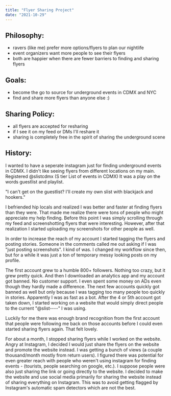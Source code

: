 ```yaml
---
title: "Flyer Sharing Project"
date: "2021-10-29"
---
```


## Philosophy:

- ravers (like me) prefer more options/flyers to plan our nightlife
- event organizers want more people to see their flyers
- both are happier when there are fewer barriers to finding and sharing flyers

## Goals:

- become the go to source for underground events in CDMX and NYC
- find and share more flyers than anyone else :)

## Sharing Policy:

- all flyers are accepted for resharing
- if I see it on my feed or DMs I'll reshare it
- sharing is completely free in the spirit of sharing the underground
  scene

## History:

I wanted to have a seperate instagram just for finding underground events in CDMX. I didn't like seeing flyers from different locations on my main. Registered @slistcdmx (S tier List of events in CDMX) It was a play on the words guestlist and playlist.

"I can't get on the guestlist? I'll create my own slist with blackjack and hookers."

I befriended hip locals and realized I was better and faster at finding flyers than they were. That made me realize there were tons of people who might appreciate my help finding. Before this point I was simply scrolling through my feed and screenshotting flyers that were interesting. However, after that realization I started uploading my screenshots for other people as well.

In order to increase the reach of my account I started tagging the flyers and posting stories. Someone in the comments called me out asking if I was "just posting screenshots". I kind of was. I changed my workflow since then, but for a while it was just a ton of temporary messy looking posts on my profile.

The first account grew to a humble 800+ followers. Nothing too crazy, but it grew pretty quick. And then I downloaded an analytics app and my account got banned. No customer support. I even spent some money on ADs even though they hardly made a difference. The next few accounts quickly got banned as well but only because I was tagging too many people too quickly in stories. Apparently I was as fast as a bot. After the 4 or 5th account got taken
down, I started working on a website that would simply direct people to the current "@slist----" I was using.

Luckily for me there was enough brand recognition from the first account that people were following me back on those accounts before I could even started sharing flyers again. That felt lovely.

For about a month, I stopped sharing flyers while I worked on the website. Angry at Instagram, I decided I would just share the
flyers on the website and promote the website instead. I was getting a bunch of views (a couple thousand/month mostly from return users). I figured there was potential for even greater reach
with people who weren't using instagram for finding events - (tourists, people
searching on google, etc.). I suppose people were also just sharing the link or going directly to the website. I decided to make the website and use social media
primarily for sharing the website instead of sharing everything on Instagram.
This was to avoid getting flagged by Instagram's automatic spam detectors which
are not the best.
